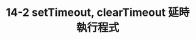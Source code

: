 ---
title: 14-2 setTimeout, clearTimeout 延時執行程式
youtubeId: 60RkpSQYl_0
duration: 857
thumbnail: https://i.ytimg.com/vi/60RkpSQYl_0/hqdefault.jpg?sqp=-oaymwEjCNACELwBSFryq4qpAxUIARUAAAAAGAElAADIQj0AgKJDeAE=&rs=AOn4CLAdzAIEltmcmexNauv0AieH3Mfljg
slug: 14-2-settimeout-cleartimeout-delay-execution-program
uslug: 14-2-settimeout-cleartimeout-延時執行程式
---